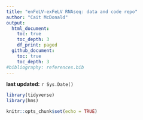 ```yaml
---
title: "enFeLV-exFeLV RNAseq: data and code repo"
author: "Cait McDonald"
output: 
  html_document:
    toc: true
    toc_depth: 3
    df_print: paged
  github_document:
    toc: true
    toc_depth: 3
#bibliography: references.bib
---
```


**last updated:** `r Sys.Date()`

```r
library(tidyverse)
library(hms)

knitr::opts_chunk$set(echo = TRUE)
```

